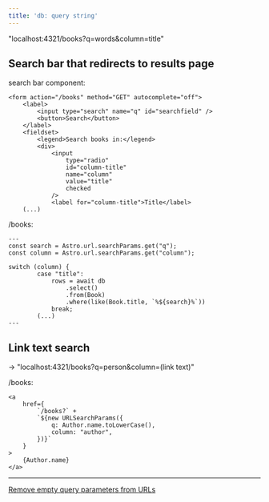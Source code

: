 ```yaml
---
title: 'db: query string'
---
```


"localhost:4321/books?q=words&column=title"

## Search bar that redirects to results page

search bar component:
```
<form action="/books" method="GET" autocomplete="off">
    <label>
        <input type="search" name="q" id="searchfield" />
        <button>Search</button>
    </label>
    <fieldset>
        <legend>Search books in:</legend>
        <div>
            <input
                type="radio"
                id="column-title"
                name="column"
                value="title"
                checked
            />
            <label for="column-title">Title</label>
    (...)
```

/books:
```
---
const search = Astro.url.searchParams.get("q");
const column = Astro.url.searchParams.get("column");

switch (column) {
        case "title":
            rows = await db
                .select()
                .from(Book)
                .where(like(Book.title, `%${search}%`))
            break;
        (...)
---
```

## Link text search

 -> "localhost:4321/books?q=person&column=(link text)"

/books:
```
<a
    href={
        `/books?` +
        `${new URLSearchParams({
            q: Author.name.toLowerCase(),
            column: "author",
        })}`
    }
>
    {Author.name}
</a>
```

---

[Remove empty query parameters from URLs](https://www.jacobparis.com/content/clear-empty-params)